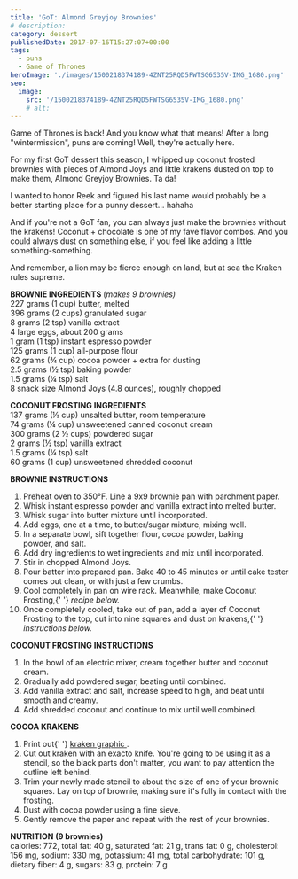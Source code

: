 ```yaml
---
title: 'GoT: Almond Greyjoy Brownies'
# description:
category: dessert
publishedDate: 2017-07-16T15:27:07+00:00
tags:
  - puns
  - Game of Thrones
heroImage: './images/1500218374189-4ZNT25RQD5FWTSG6535V-IMG_1680.png'
seo:
  image:
    src: '/1500218374189-4ZNT25RQD5FWTSG6535V-IMG_1680.png'
    # alt:
---
```



<div class="sqs-html-content">
	<p>
		Game of Thrones is back! And you know what that means! After a long
		"wintermission", puns are coming! Well, they're actually here. 
	</p>
	<p>
		For my first GoT dessert this season, I whipped up coconut frosted brownies
		with pieces of Almond Joys and little krakens dusted on top to make them,
		Almond Greyjoy Brownies. Ta da!
	</p>
</div>
<div
	class="image-block-outer-wrapper layout-caption-below design-layout-inline"
	data-test="image-block-inline-outer-wrapper"
>
	<figure class="sqs-block-image-figure intrinsic">
		<div
			class="image-block-wrapper"
			data-animation-role="image"
			data-animation-override=""
		>
			<div class="sqs-image-shape-container-element has-aspect-ratio">
				<Picture
					src={ContentImage1}
					alt="Almond Greyjoy Brownies | Sarah Makes Stuff"
				></Picture>
			</div>
		</div>
	</figure>
</div>
<div class="sqs-html-content">
	<p>
		I wanted to honor Reek and figured his last name would probably be a better
		starting place for a punny dessert... hahaha
	</p>
</div>
<div
	class="image-block-outer-wrapper layout-caption-below design-layout-inline"
	data-test="image-block-inline-outer-wrapper"
>
	<figure class="sqs-block-image-figure intrinsic">
		<div
			class="image-block-wrapper"
			data-animation-role="image"
			data-animation-override=""
		>
			<div class="sqs-image-shape-container-element has-aspect-ratio">
				<Picture
					src={ContentImage2}
					alt="Almond Greyjoy Brownies | Sarah Makes Stuff"
				></Picture>
			</div>
		</div>
	</figure>
</div>
<div class="sqs-html-content">
	<p>
		And if you're not a GoT fan, you can always just make the brownies without
		the krakens! Coconut + chocolate is one of my fave flavor combos. And you
		could always dust on something else, if you feel like adding a little
		something-something.
	</p>
</div>
<div
	class="image-block-outer-wrapper layout-caption-below design-layout-inline"
	data-test="image-block-inline-outer-wrapper"
>
	<figure class="sqs-block-image-figure intrinsic">
		<div
			class="image-block-wrapper"
			data-animation-role="image"
			data-animation-override=""
		>
			<div class="sqs-image-shape-container-element has-aspect-ratio">
				<Picture
					src={ContentImage3}
					alt="Almond Greyjoy Brownies | Sarah Makes Stuff"
				></Picture>
			</div>
		</div>
	</figure>
</div>
<div class="sqs-html-content">
	<p>
		And remember, a lion may be fierce enough on land, but at sea the Kraken
		rules supreme. 
	</p>
</div>
<div
	class="image-block-outer-wrapper layout-caption-below design-layout-inline"
	data-test="image-block-inline-outer-wrapper"
>
	<figure class="sqs-block-image-figure intrinsic">
		<div
			class="image-block-wrapper"
			data-animation-role="image"
			data-animation-override=""
		>
			<div class="sqs-image-shape-container-element has-aspect-ratio">
				<Picture
					src={ContentImage4}
					alt="Almond Greyjoy Brownies | Sarah Makes Stuff"
				></Picture>
			</div>
		</div>
	</figure>
</div>
<div class="sqs-html-content">
	<p>
		<strong>BROWNIE INGREDIENTS </strong>(<em>makes 9 brownies)</em>
		<br />
		227 grams (1 cup) butter, melted
		<br />
		396 grams (2 cups) granulated sugar
		<br />8 grams (2 tsp) vanilla extract
		<br />4 large eggs, about 200 grams
		<br />1 gram (1 tsp) instant espresso powder
		<br />
		125 grams (1 cup) all-purpose flour
		<br />
		62 grams (¾ cup) cocoa powder + extra for dusting
		<br />
		2.5 grams (½ tsp) baking powder
		<br />
		1.5 grams (¼ tsp) salt
		<br />8 snack size Almond Joys (4.8 ounces), roughly chopped
	</p>
	<p>
		<strong>COCONUT FROSTING INGREDIENTS</strong>
		<br />
		137 grams (⅓ cup) unsalted butter, room temperature
		<br />
		74 grams (¼ cup) unsweetened canned coconut cream
		<br />
		300 grams (2 ½ cups) powdered sugar
		<br />2 grams (½ tsp) vanilla extract
		<br />
		1.5 grams (¼ tsp) salt
		<br />
		60 grams (1 cup) unsweetened shredded coconut
	</p>
	<p>
		<strong>BROWNIE INSTRUCTIONS</strong>
	</p>
	<ol>
		<li>Preheat oven to 350°F. Line a 9x9 brownie pan with parchment paper.</li>
		<li>
			Whisk instant espresso powder and vanilla extract into melted butter.
		</li>
		<li>Whisk sugar into butter mixture until incorporated.</li>
		<li>Add eggs, one at a time, to butter/sugar mixture, mixing well. </li>
		<li>
			In a separate bowl, sift together flour, cocoa powder, baking powder, and
			salt.
		</li>
		<li>Add dry ingredients to wet ingredients and mix until incorporated.</li>
		<li>Stir in chopped Almond Joys.</li>
		<li>
			Pour batter into prepared pan. Bake 40 to 45 minutes or until cake tester
			comes out clean, or with just a few crumbs.
		</li>
		<li>
			Cool completely in pan on wire rack. Meanwhile, make Coconut Frosting,{' '}
			<em>recipe below.</em>
		</li>
		<li>
			Once completely cooled, take out of pan, add a layer of Coconut Frosting
			to the top, cut into nine squares and dust on krakens,{' '}
			<em>instructions below.</em>
		</li>
	</ol>
	<p>
		<strong>COCONUT FROSTING INSTRUCTIONS</strong>
	</p>
	<ol>
		<li>
			In the bowl of an electric mixer, cream together butter and coconut cream.
		</li>
		<li>Gradually add powdered sugar, beating until combined.</li>
		<li>
			Add vanilla extract and salt, increase speed to high, and beat until
			smooth and creamy.
		</li>
		<li>Add shredded coconut and continue to mix until well combined.</li>
	</ol>
	<p>
		<strong>COCOA KRAKENS</strong>
	</p>
	<ol>
		<li>
			Print out{' '}
			<a target="_blank" href="/s/Greyjoy-Kraken-646p.pdf">
				kraken graphic
			</a>
			.
		</li>
		<li>
			Cut out kraken with an exacto knife. You're going to be using it as a
			stencil, so the black parts don't matter, you want to pay attention the
			outline left behind.
		</li>
		<li>
			Trim your newly made stencil to about the size of one of your brownie
			squares. Lay on top of brownie, making sure it's fully in contact with the
			frosting.
		</li>
		<li>Dust with cocoa powder using a fine sieve.</li>
		<li>Gently remove the paper and repeat with the rest of your brownies. </li>
	</ol>
	<p>
		<strong>NUTRITION (9 brownies)</strong>
		<br />
		calories: 772, total fat: 40 g, saturated fat: 21 g, trans fat: 0 g,
		cholesterol: 156 mg, sodium: 330 mg, potassium: 41 mg, total carbohydrate:
		101 g, dietary fiber: 4 g, sugars: 83 g, protein: 7 g
	</p>
</div>
